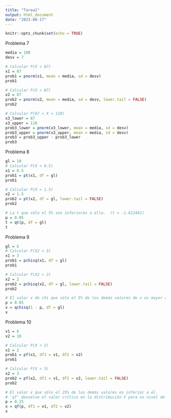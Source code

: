 ```yaml
---
title: "Tarea1"
output: html_document
date: "2023-08-17"
---
```


```r
knitr::opts_chunk$set(echo = TRUE)
```
Problema 7
```r
media = 100
desv = 7

# Calcular P(X < 87)
x1 = 87
prob1 = pnorm(x1, mean = media, sd = desv)
prob1

# Calcular P(X > 87)
x2 = 87
prob2 = pnorm(x2, mean = media, sd = desv, lower.tail = FALSE)
prob2

# Calcular P(87 < X < 110)
x3_lower = 87
x3_upper = 110
prob3_lower = pnorm(x3_lower, mean = media, sd = desv)
prob3_upper = pnorm(x3_upper, mean = media, sd = desv)
prob3 = prob3_upper - prob3_lower
prob3
```
Problema 8
```r
gl = 10
# Calcular P(X < 0.5)
x1 = 0.5
prob1 = pt(x1, df = gl)
prob1

# Calcular P(X > 1.5)
x2 = 1.5
prob2 = pt(x2, df = gl, lower.tail = FALSE)
prob2

# La t que sólo el 5% son inferiores a ella.  (t = -1.812461)
p = 0.05
t = qt(p, df = gl)
t
```
Problema 9
```r
gl = 6
# Calcular P(X2 < 3)
x1 = 3
prob1 = pchisq(x1, df = gl)
prob1

# Calcular P(X2 > 2)
x2 = 2
prob2 = pchisq(x2, df = gl, lower.tail = FALSE)
prob2

# El valor x de chi que sólo el 5% de los demás valores de x es mayor a ese valor ( Resp. 12.59159)
p = 0.05
x = qchisq(1 - p, df = gl)
x
```
Problema 10
```r
v1 = 8
v2 = 10

# Calcular P(X < 2)
x1 = 2
prob1 = pf(x1, df1 = v1, df2 = v2)
prob1

# Calcular P(X < 3)
x2 = 3
prob2 = pf(x2, df1 = v1, df2 = v2, lower.tail = FALSE)
prob2

# El valor x que sólo el 25% de los demás valores es inferior a él.
# 'qf' devuelve el valor crítico en la distribución F para un nivel de probabilidad dado
p = 0.25
x = qf(p, df1 = v1, df2 = v2)
x
```
